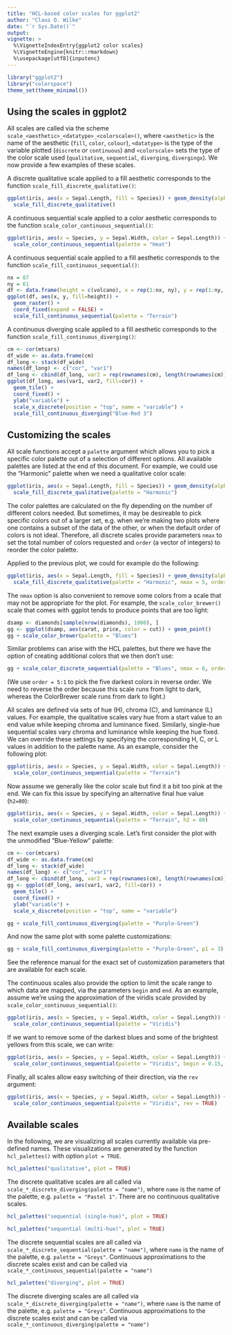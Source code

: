 ```yaml
---
title: "HCL-based color scales for ggplot2"
author: "Claus O. Wilke"
date: "`r Sys.Date()`"
output:
vignette: >
  %\VignetteIndexEntry{ggplot2 color scales}
  %\VignetteEngine{knitr::rmarkdown}
  %\usepackage[utf8]{inputenc}
---
```

```r
library("ggplot2")
library("colorspace")
theme_set(theme_minimal())
```

## Using the scales in ggplot2

All scales are called via the scheme `scale_<aesthetic>_<datatype>_<colorscale>()`, where `<aesthetic>` is the name of the aesthetic (`fill`, `color`, `colour`), `<datatype>` is the type of the variable plotted (`discrete` or `continuous`) and `<colorscale>` sets the type of the color scale used (`qualitative`, `sequential`, `diverging`, `divergingx`). We now provide a few examples of these scales.

A discrete qualitative scale applied to a fill aesthetic corresponds to the function `scale_fill_discrete_qualitative()`:
```r
ggplot(iris, aes(x = Sepal.Length, fill = Species)) + geom_density(alpha = 0.7) +
  scale_fill_discrete_qualitative()
```

A continuous sequential scale applied to a color aesthetic corresponds to the function `scale_color_continuous_sequential()`:
```r
ggplot(iris, aes(x = Species, y = Sepal.Width, color = Sepal.Length)) + geom_jitter(width = 0.2) +
  scale_color_continuous_sequential(palette = "Heat")
```

A continuous sequential scale applied to a fill aesthetic corresponds to the function `scale_fill_continuous_sequential()`:
```r
nx = 87
ny = 61
df <- data.frame(height = c(volcano), x = rep(1:nx, ny), y = rep(1:ny, each = nx))
ggplot(df, aes(x, y, fill=height)) + 
  geom_raster() + 
  coord_fixed(expand = FALSE) +
  scale_fill_continuous_sequential(palette = "Terrain")
```

A continuous diverging scale applied to a fill aesthetic corresponds to the function `scale_fill_continuous_diverging()`:
```r
cm <- cor(mtcars)
df_wide <- as.data.frame(cm)
df_long <- stack(df_wide)
names(df_long) <- c("cor", "var1")
df_long <- cbind(df_long, var2 = rep(rownames(cm), length(rownames(cm))))
ggplot(df_long, aes(var1, var2, fill=cor)) + 
  geom_tile() + 
  coord_fixed() +
  ylab("variable") +
  scale_x_discrete(position = "top", name = "variable") +
  scale_fill_continuous_diverging("Blue-Red 3")
```

## Customizing the scales

All scale functions accept a `palette` argument which allows you to pick a specific color palette out of a selection of different options. All available palettes are listed at the end of this document. For example, we could use the "Harmonic" palette when we need a qualitative color scale:
```r
ggplot(iris, aes(x = Sepal.Length, fill = Species)) + geom_density(alpha = 0.7) +
  scale_fill_discrete_qualitative(palette = "Harmonic")
```

The color palettes are calculated on the fly depending on the number of different colors needed. But sometimes, it may be desireable to pick specific colors out of a larger set, e.g. when we're making two plots where one contains a subset of the data of the other, or when the default order of colors is not ideal. Therefore, all discrete scales provide parameters `nmax` to set the total number of colors requested and `order` (a vector of integers) to reorder the color palette. 

Applied to the previous plot, we could for example do the following:
```r
ggplot(iris, aes(x = Sepal.Length, fill = Species)) + geom_density(alpha = 0.7) +
  scale_fill_discrete_qualitative(palette = "Harmonic", nmax = 5, order = c(5, 1, 2))
```

The `nmax` option is also convenient to remove some colors from a scale that may not be appropriate for the plot. For example, the `scale_color_brewer()` scale that comes with ggplot tends to produce points that are too light:

```r
dsamp <- diamonds[sample(nrow(diamonds), 1000), ]
gg <- ggplot(dsamp, aes(carat, price, color = cut)) + geom_point()
gg + scale_color_brewer(palette = "Blues")
```

Similar problems can arise with the HCL palettes, but there we have the option of creating additional colors that we then don't use:
```r
gg + scale_color_discrete_sequential(palette = "Blues", nmax = 6, order = 5:1)
```
(We use `order = 5:1` to pick the five darkest colors in reverse order. We need to reverse the order because this scale runs from light to dark, whereas the ColorBrewer scale runs from dark to light.)

All scales are defined via sets of hue (H), chroma (C), and luminance (L) values. For example, the qualitative scales vary hue from a start value to an end value while keeping chroma and luminance fixed. Similarly, single-hue sequential scales vary chroma and luminance while keeping the hue fixed. We can override these settings by specifying the corresponding H, C, or L values in addition to the palette name. As an example, consider the following plot:

```r
ggplot(iris, aes(x = Species, y = Sepal.Width, color = Sepal.Length)) + geom_jitter(width = 0.2) +
  scale_color_continuous_sequential(palette = "Terrain")
```

Now assume we generally like the color scale but find it a bit too pink at the end. We can fix this issue by specifying an alternative final hue value (`h2=80`):

```r
ggplot(iris, aes(x = Species, y = Sepal.Width, color = Sepal.Length)) + geom_jitter(width = 0.2) +
  scale_color_continuous_sequential(palette = "Terrain", h2 = 80)
```

The next example uses a diverging scale. Let's first consider the plot with the unmodified "Blue-Yellow" palette:

```r
cm <- cor(mtcars)
df_wide <- as.data.frame(cm)
df_long <- stack(df_wide)
names(df_long) <- c("cor", "var1")
df_long <- cbind(df_long, var2 = rep(rownames(cm), length(rownames(cm))))
gg <- ggplot(df_long, aes(var1, var2, fill=cor)) + 
  geom_tile() + 
  coord_fixed() +
  ylab("variable") +
  scale_x_discrete(position = "top", name = "variable")

gg + scale_fill_continuous_diverging(palette = "Purple-Green")
```

And now the same plot with some palette customizations:
```r
gg + scale_fill_continuous_diverging(palette = "Purple-Green", p1 = 3)
```

See the reference manual for the exact set of customization parameters that are available for each scale.

The continuous scales also provide the option to limit the scale range to which data are mapped, via the parameters `begin` and `end`. As an example, assume we're using the approximation of the viridis scale provided by `scale_color_continuous_sequential()`:
```r
ggplot(iris, aes(x = Species, y = Sepal.Width, color = Sepal.Length)) + geom_jitter(width = 0.2) +
  scale_color_continuous_sequential(palette = "Viridis")
```

If we want to remove some of the darkest blues and some of the brightest yellows from this scale, we can write:
```r
ggplot(iris, aes(x = Species, y = Sepal.Width, color = Sepal.Length)) + geom_jitter(width = 0.2) +
  scale_color_continuous_sequential(palette = "Viridis", begin = 0.15, end = 0.9) 
```

Finally, all scales allow easy switching of their direction, via the `rev` argument:
```r
ggplot(iris, aes(x = Species, y = Sepal.Width, color = Sepal.Length)) + geom_jitter(width = 0.2) +
  scale_color_continuous_sequential(palette = "Viridis", rev = TRUE)
```


## Available scales
In the following, we are visualizing all scales currently available via pre-defined names. These visualizations are generated by the function `hcl_palettes()` with option `plot = TRUE`.

```r
hcl_palettes("qualitative", plot = TRUE)
```

The discrete qualitative scales are all called via `scale_*_discrete_diverging(palette = "name")`, where `name` is the name of the palette, e.g. `palette = "Pastel 1"`. There are no continuous qualitative scales.

```r
hcl_palettes("sequential (single-hue)", plot = TRUE)
```

```r
hcl_palettes("sequential (multi-hue)", plot = TRUE)
```

The discrete sequential scales are all called via `scale_*_discrete_sequential(palette = "name")`, where `name` is the name of the palette, e.g. `palette = "Greys"`. Continuous approximations to the discrete scales exist and can be called via `scale_*_continuous_sequential(palette = "name")`

```r
hcl_palettes("diverging", plot = TRUE)
```

The discrete diverging scales are all called via `scale_*_discrete_diverging(palette = "name")`, where `name` is the name of the palette, e.g. `palette = "Greys"`. Continuous approximations to the discrete scales exist and can be called via `scale_*_continuous_diverging(palette = "name")`



